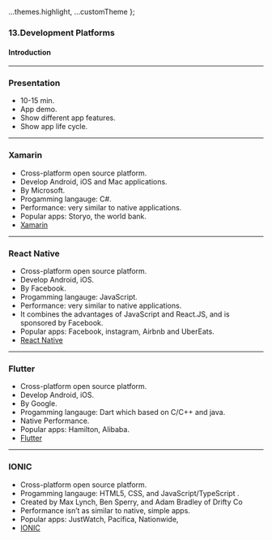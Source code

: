 
  ...themes.highlight,
  ...customTheme
};



### 13.Development Platforms

#### Introduction

---

### Presentation

- 10-15 min.
- App demo.
- Show different app features.
- Show app life cycle.

---

### Xamarin

- Cross-platform open source platform.
- Develop Android, iOS and Mac applications.
- By Microsoft.
- Progamming langauge: C#.
- Performance: very similar to native applications.
- Popular apps: Storyo, the world bank.
- <a href="https://dotnet.microsoft.com/apps/xamarin" target="_blank">Xamarin</a>

---

### React Native

- Cross-platform open source platform.
- Develop Android, iOS.
- By Facebook.
- Progamming langauge: JavaScript.
- Performance: very similar to native applications.
- It combines the advantages of JavaScript and React.JS, and is sponsored by Facebook.
- Popular apps: Facebook, instagram, Airbnb and UberEats.
- <a href="https://reactnative.dev/" target="_blank">React Native</a>

---

### Flutter

- Cross-platform open source platform.
- Develop Android, iOS.
- By Google.
- Progamming langauge: Dart which based on C/C++ and java.
- Native Performance.
- Popular apps: Hamilton, Alibaba.
- <a href="https://flutter.dev/" target="_blank">Flutter</a>

---

### IONIC

- Cross-platform open source platform.
- Progamming langauge: HTML5, CSS, and JavaScript/TypeScript .
- Created by Max Lynch, Ben Sperry, and Adam Bradley of Drifty Co
- Performance isn’t as similar to native, simple apps.
- Popular apps: JustWatch, Pacifica, Nationwide,
- <a href="https://ionicframework.com/" target="_blank">IONIC</a>

